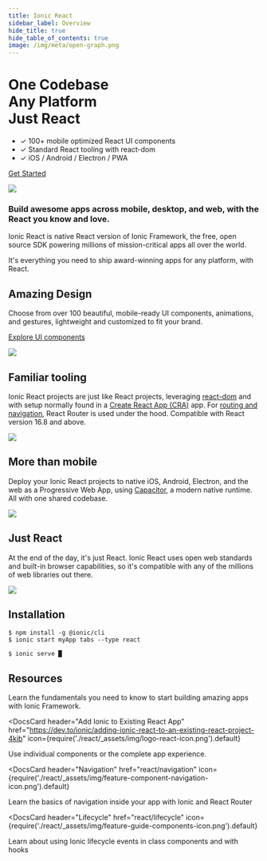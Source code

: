 ```yaml
---
title: Ionic React
sidebar_label: Overview
hide_title: true
hide_table_of_contents: true
image: /img/meta/open-graph.png
---
```




<head>
  <meta
    name="description"
    content="Ionic is the app platform for web developers. Build amazing mobile, web, and desktop apps all with one shared code base and open web standards"
  />
</head>

<PageStyles>

<div class='flex main-flex'>
  <div class="pull-left">
  <h1>One Codebase <br/> Any Platform <br/> <strong>Just React</strong></h1>

- ✓ 100+ mobile optimized React UI components
- ✓ Standard React tooling with react-dom
- ✓ iOS / Android / Electron / PWA

[Get Started](#installation)

  </div>

  <div class="pull-right">
    <img src={require('./react/_assets/img/react-logo.png').default} />
  </div>
</div>

### Build awesome apps across mobile, desktop, and web, with the React you know and love.

Ionic React is native React version of Ionic Framework, the free, open source SDK powering millions of mission-critical apps all over the world.

It's everything you need to ship award-winning apps for any platform, with React.

<div class="flex" >

<div class="pull-left">

## Amazing Design

Choose from over 100 beautiful, mobile-ready UI components, animations, and gestures, lightweight and customized to fit your brand.

[Explore UI components](/docs/components)

</div>

<div class="pull-right">
  <img src={require('./react/_assets/img/feature-guide-components-icon.png').default} />
</div>

</div>

<div class="flex reverse" >

<div class="pull-left">

## Familiar tooling

Ionic React projects are just like React projects, leveraging [react-dom](https://reactjs.org/docs/react-dom.html) and with setup normally found in a [Create React App (CRA)](https://github.com/facebook/create-react-app) app. For [routing and navigation](/docs/react/navigation), React Router is used under the hood.
Compatible with React version 16.8 and above.

</div>

<div class="pull-right">
  <img src={require('./react/_assets/img/react-cli.png').default} class="cli" />
</div>

</div>

<div class="flex">

<div class="pull-left">

## More than mobile

Deploy your Ionic React projects to native iOS, Android, Electron, and the web as a Progressive Web App, using [Capacitor](https://capacitor.ionicframework.com), a modern native runtime. All with one shared codebase.

</div>

<div class="pull-right">
  <img src={require('./react/_assets/img/group-shot.png').default} />
</div>

</div>

<div class="flex reverse">

  <div class="pull-left">

## Just React

At the end of the day, it's just React. Ionic React uses open web standards and built-in browser capabilities, so it's compatible with any of the millions of web libraries out there.

  </div>

<div class="pull-right">
  <img src={require('./react/_assets/img/react.svg').default} />
</div>

</div>

## Installation

```shell-session
$ npm install -g @ionic/cli
$ ionic start myApp tabs --type react

$ ionic serve █
```

## Resources

<DocsCards>
  <DocsCard header="Getting Started" href="react/your-first-app" icon={require('./react/_assets/img/feature-component-actionsheet-icon.png').default}>
    <p>Learn the fundamentals you need to know to start building amazing apps with Ionic Framework.</p>
  </DocsCard>

<DocsCard
  header="Add Ionic to Existing React App"
  href="https://dev.to/ionic/adding-ionic-react-to-an-existing-react-project-4kib"
  icon={require('./react/_assets/img/logo-react-icon.png').default}
>
  <p>Use individual components or the complete app experience.</p>
</DocsCard>

<DocsCard
  header="Navigation"
  href="react/navigation"
  icon={require('./react/_assets/img/feature-component-navigation-icon.png').default}
>
  <p>Learn the basics of navigation inside your app with Ionic and React Router</p>
</DocsCard>

<DocsCard
  header="Lifecycle"
  href="react/lifecycle"
  icon={require('./react/_assets/img/feature-guide-components-icon.png').default}
>
  <p>Learn about using Ionic lifecycle events in class components and with hooks</p>
</DocsCard>

</DocsCards>

</PageStyles>
